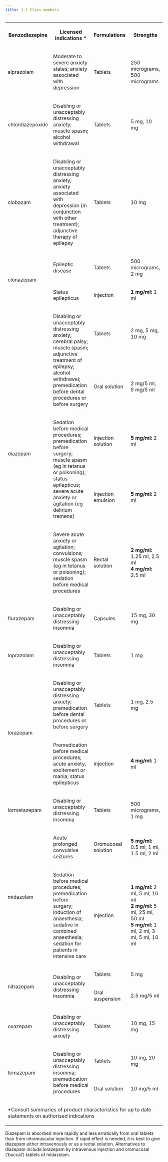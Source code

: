 ```yaml
---
title: 1.1 Class members
---
```





<table>
 <tr>
  <th>
   <p>
    <strong>
     Benzodiazepine
    </strong>
   </p>
  </th>
  <th>
   <p>
    <strong>
     Licensed indications
    </strong>
    *
   </p>
  </th>
  <th>
   <p>
    <strong>
     Formulations
    </strong>
   </p>
  </th>
  <th>
   <p>
    <strong>
     Strengths
    </strong>
   </p>
  </th>
 </tr>
 <tr>
  <td>
   <p>
    alprazolam
   </p>
  </td>
  <td>
   <p>
    Moderate to severe anxiety states; anxiety associated with depression
   </p>
  </td>
  <td>
   <p>
    Tablets
   </p>
  </td>
  <td>
   <p>
    250 micrograms, 500 micrograms
   </p>
  </td>
 </tr>
 <tr>
  <td>
   <p>
    chlordiazepoxide
   </p>
  </td>
  <td>
   <p>
    Disabling or unacceptably distressing anxiety; muscle spasm; alcohol withdrawal
   </p>
  </td>
  <td>
   <p>
    Tablets
   </p>
  </td>
  <td>
   <p>
    5 mg, 10 mg
   </p>
  </td>
 </tr>
 <tr>
  <td>
   <p>
    clobazam
   </p>
  </td>
  <td>
   <p>
    Disabling or unacceptably distressing anxiety; anxiety associated with depression (in conjunction with other treatment); adjunctive therapy of epilepsy
   </p>
  </td>
  <td>
   <p>
    Tablets
   </p>
  </td>
  <td>
   <p>
    10 mg
   </p>
  </td>
 </tr>
 <tr>
  <td rowspan="2">
   <p>
    clonazepam
   </p>
  </td>
  <td>
   <p>
    Epileptic disease
   </p>
  </td>
  <td>
   <p>
    Tablets
   </p>
  </td>
  <td>
   <p>
    500 micrograms, 2 mg
   </p>
  </td>
 </tr>
 <tr>
  <td>
   <p>
    Status epilepticus
   </p>
  </td>
  <td>
   <p>
    Injection
   </p>
  </td>
  <td>
   <p>
    <strong>
     1 mg/ml:
    </strong>
    1 ml
   </p>
  </td>
 </tr>
 <tr>
  <td rowspan="5">
   <p>
    diazepam
   </p>
  </td>
  <td rowspan="2">
   <p>
    Disabling or unacceptably distressing anxiety; cerebral palsy; muscle spasm; adjunctive treat­ment of epilepsy; alcohol withdrawal; premedi­cation before dental procedures or before surgery
   </p>
  </td>
  <td>
   <p>
    Tablets
   </p>
  </td>
  <td>
   <p>
    2 mg, 5 mg, 10 mg
   </p>
  </td>
 </tr>
 <tr>
  <td>
   <p>
    Oral solution
   </p>
  </td>
  <td>
   <p>
    2 mg/5 ml, 5 mg/5 ml
   </p>
  </td>
 </tr>
 <tr>
  <td rowspan="2">
   <p>
    Sedation before medical procedures; premedication before surgery; muscle spasm (eg in tetanus or poisoning); status epilepticus; severe acute anxiety or agitation (eg delirium tremens)
   </p>
  </td>
  <td>
   <p>
    Injection solution
   </p>
  </td>
  <td>
   <p>
    <strong>
     5 mg/ml:
    </strong>
    2 ml
   </p>
  </td>
 </tr>
 <tr>
  <td>
   <p>
    Injection emulsion
   </p>
  </td>
  <td>
   <p>
    <strong>
     5 mg/ml:
    </strong>
    2 ml
   </p>
  </td>
 </tr>
 <tr>
  <td>
   <p>
    Severe acute anxiety or agitation; convulsions; muscle spasm (eg in tetanus or poisoning); sedation before medical procedures
   </p>
  </td>
  <td>
   <p>
    Rectal solution
   </p>
  </td>
  <td>
   <p>
    <strong>
     2 mg/ml:
    </strong>
    1.25 ml, 2.5 ml
    <strong>
     <br/>
     4 mg/ml:
    </strong>
    2.5 ml
   </p>
  </td>
 </tr>
 <tr>
  <td>
   <p>
    flurazepam
   </p>
  </td>
  <td>
   <p>
    Disabling or unacceptably distressing insomnia
   </p>
  </td>
  <td>
   <p>
    Capsules
   </p>
  </td>
  <td>
   <p>
    15 mg, 30 mg
   </p>
  </td>
 </tr>
 <tr>
  <td>
   <p>
    loprazolam
   </p>
  </td>
  <td>
   <p>
    Disabling or unacceptably distressing insomnia
   </p>
  </td>
  <td>
   <p>
    Tablets
   </p>
  </td>
  <td>
   <p>
    1 mg
   </p>
  </td>
 </tr>
 <tr>
  <td rowspan="2">
   <p>
    lorazepam
   </p>
  </td>
  <td>
   <p>
    Disabling or unacceptably distressing anxiety; premedication before dental procedures or before surgery
   </p>
  </td>
  <td>
   <p>
    Tablets
   </p>
  </td>
  <td>
   <p>
    1 mg, 2.5 mg
   </p>
  </td>
 </tr>
 <tr>
  <td>
   <p>
    Premedication before medical procedures; acute anxiety, excitement or mania; status epilepticus
   </p>
  </td>
  <td>
   <p>
    Injection
   </p>
  </td>
  <td>
   <p>
    <strong>
     4 mg/ml:
    </strong>
    1 ml
   </p>
  </td>
 </tr>
 <tr>
  <td>
   <p>
    lormetazepam
   </p>
  </td>
  <td>
   <p>
    Disabling or unacceptably distressing insomnia
   </p>
  </td>
  <td>
   <p>
    Tablets
   </p>
  </td>
  <td>
   <p>
    500 micrograms, 1 mg
   </p>
  </td>
 </tr>
 <tr>
  <td rowspan="2">
   <p>
    midazolam
   </p>
  </td>
  <td>
   <p>
    Acute prolonged convulsive seizures
   </p>
  </td>
  <td>
   <p>
    Oromucosal solution
   </p>
  </td>
  <td>
   <p>
    <strong>
     5 mg/ml:
    </strong>
    0.5 ml, 1 ml, 1.5 ml, 2 ml
   </p>
  </td>
 </tr>
 <tr>
  <td>
   <p>
    Sedation before medical procedures; premedication before surgery; induction of anaesthesia; sedative in combined anaesthesia; sedation for patients in intensive care
   </p>
  </td>
  <td>
   <p>
    Injection
   </p>
  </td>
  <td>
   <p>
    <strong>
     1 mg/ml:
    </strong>
    2 ml, 5 ml, 10 ml
    <strong>
     <br/>
     2 mg/ml:
    </strong>
    5 ml, 25 ml, 50 ml
    <strong>
     <br/>
     5 mg/ml:
    </strong>
    1 ml, 2 ml, 3 ml, 5 ml, 10 ml
   </p>
  </td>
 </tr>
 <tr>
  <td rowspan="2">
   <p>
    nitrazepam
   </p>
  </td>
  <td rowspan="2">
   <p>
    Disabling or unacceptably distressing insomnia
   </p>
  </td>
  <td>
   <p>
    Tablets
   </p>
  </td>
  <td>
   <p>
    5 mg
   </p>
  </td>
 </tr>
 <tr>
  <td>
   <p>
    Oral suspension
   </p>
  </td>
  <td>
   <p>
    2.5 mg/5 ml
   </p>
  </td>
 </tr>
 <tr>
  <td>
   <p>
    oxazepam
   </p>
  </td>
  <td>
   <p>
    Disabling or unacceptably distressing anxiety
   </p>
  </td>
  <td>
   <p>
    Tablets
   </p>
  </td>
  <td>
   <p>
    10 mg, 15 mg
   </p>
  </td>
 </tr>
 <tr>
  <td rowspan="2">
   <p>
    temazepam
   </p>
  </td>
  <td rowspan="2">
   <p>
    Disabling or unacceptably distressing insomnia; premedication before medical procedures
   </p>
  </td>
  <td>
   <p>
    Tablets
   </p>
  </td>
  <td>
   <p>
    10 mg, 20 mg
   </p>
  </td>
 </tr>
 <tr>
  <td>
   <p>
    Oral solution
   </p>
  </td>
  <td>
   <p>
    10 mg/5 ml
   </p>
  </td>
 </tr>
 <tr>
  <td colspan="4">
   <p>
    *Consult summaries of product characteristics for up to date statements on authorised indications
   </p>
  </td>
 </tr>
</table>


  
<Expander title="Did you know...">
 <p>
  Diazepam is absorbed more rapidly and less erratically from oral tablets than from intramuscular injection. If rapid effect is needed, it is best to give diazepam either intravenously or as a rectal solution. Alternatives to diazepam include lorazepam by intravenous injection and oromucosal (‘buccal’) tablets of midazolam.
 </p>
</Expander>





